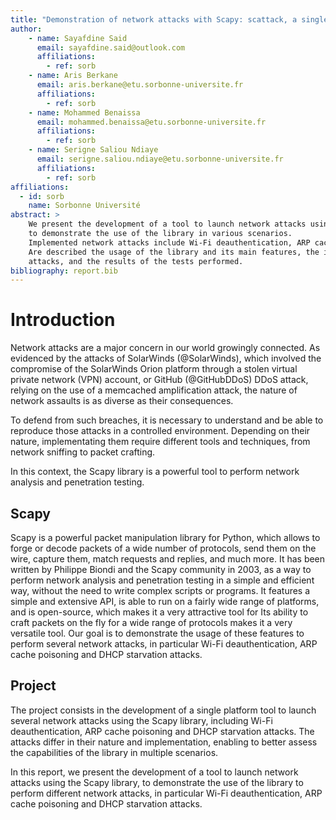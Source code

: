 ```yaml
---
title: "Demonstration of network attacks with Scapy: scattack, a single platform to launch several attacks"
author:
    - name: Sayafdine Said
      email: sayafdine.said@outlook.com
      affiliations:
        - ref: sorb
    - name: Aris Berkane
      email: aris.berkane@etu.sorbonne-universite.fr
      affiliations:
        - ref: sorb
    - name: Mohammed Benaissa
      email: mohammed.benaissa@etu.sorbonne-universite.fr
      affiliations:
        - ref: sorb
    - name: Serigne Saliou Ndiaye
      email: serigne.saliou.ndiaye@etu.sorbonne-universite.fr
      affiliations:
        - ref: sorb
affiliations:
  - id: sorb
    name: Sorbonne Université
abstract: >
    We present the development of a tool to launch network attacks using the Scapy library,
    to demonstrate the use of the library in various scenarios.
    Implemented network attacks include Wi-Fi deauthentication, ARP cache poisoning and DHCP starvation.
    Are described the usage of the library and its main features, the implementation of the tool and the
    attacks, and the results of the tests performed.
bibliography: report.bib
---
```


<!--
  Introduction
    - Context
    - Scapy
    - Project and attacks
    - Objectives
  Scapy
    - Features
    - Usage
    - Implementation
  Attacks
    - Wifi deauthentication
    - ARP cache poisoning
    - DHCP Starvation
  Project
    - Implementation
    - Usage
    - Results
  Conclusion
    - Recap
    - Future work
-->

# Introduction

Network attacks are a major concern in our world growingly connected.
As evidenced by the attacks of SolarWinds (@SolarWinds),
which involved the compromise of the SolarWinds Orion platform
through a stolen virtual private network (VPN) account,
or GitHub (@GitHubDDoS) DDoS attack, relying on the use of a memcached amplification attack,
the nature of network assaults is as diverse as their consequences.

To defend from such breaches, it is necessary to understand
and be able to reproduce those attacks in a controlled environment.
Depending on their nature, implementating them require different tools and techniques,
from network sniffing to packet crafting.

In this context, the Scapy library is a powerful tool to perform network analysis and penetration testing.

## Scapy

Scapy is a powerful packet manipulation library for Python,
which allows to forge or decode packets of a wide number of protocols,
send them on the wire, capture them, match requests and replies,
and much more.
It has been written by Philippe Biondi and the Scapy community in 2003,
as a way to perform network analysis and penetration testing in a simple and efficient way,
without the need to write complex scripts or programs.
It features a simple and extensive API, is able to run on a fairly wide range of platforms,
and is open-source, which makes it a very attractive tool for
Its ability to craft packets on the fly for a wide range of protocols makes it a very versatile tool.
Our goal is to demonstrate the usage of these features to perform several network attacks,
in particular Wi-Fi deauthentication, ARP cache poisoning and DHCP starvation attacks.

## Project

The project consists in the development of a single platform tool
to launch several network attacks using the Scapy library,
including Wi-Fi deauthentication, ARP cache poisoning and DHCP starvation attacks.
The attacks differ in their nature and implementation,
enabling to better assess the capabilities of the library in multiple scenarios.

In this report, we present the development of a tool to launch network attacks using the Scapy library,
to demonstrate the use of the library to perform different network attacks,
in particular Wi-Fi deauthentication, ARP cache poisoning and DHCP starvation attacks.

